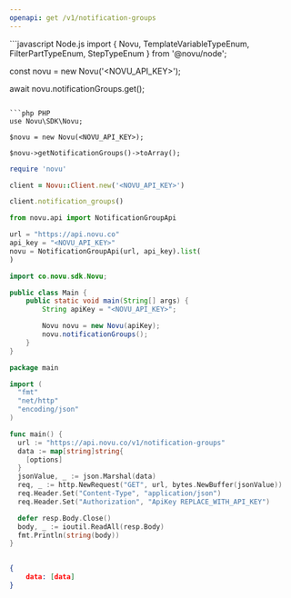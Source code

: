 ```yaml
---
openapi: get /v1/notification-groups
---
```


<Snippet file="apikey-warning.mdx" />

<RequestExample>
```javascript Node.js
import { Novu, TemplateVariableTypeEnum, FilterPartTypeEnum, StepTypeEnum } from '@novu/node';

const novu = new Novu('<NOVU_API_KEY>');

await novu.notificationGroups.get();
```

```php PHP
use Novu\SDK\Novu;

$novu = new Novu(<NOVU_API_KEY>);

$novu->getNotificationGroups()->toArray();
```

```ruby Ruby
require 'novu'

client = Novu::Client.new('<NOVU_API_KEY>')

client.notification_groups()
```

```python Python
from novu.api import NotificationGroupApi

url = "https://api.novu.co"
api_key = "<NOVU_API_KEY>"
novu = NotificationGroupApi(url, api_key).list(
)
```

```java Java
import co.novu.sdk.Novu;

public class Main {
    public static void main(String[] args) {
        String apiKey = "<NOVU_API_KEY>";

        Novu novu = new Novu(apiKey);
        novu.notificationGroups();
    }
}
```

```go Go
package main

import (
  "fmt"
  "net/http"
  "encoding/json"
)

func main() {
  url := "https://api.novu.co/v1/notification-groups"
  data := map[string]string{
    [options]
  }
  jsonValue, _ := json.Marshal(data)
  req, _ := http.NewRequest("GET", url, bytes.NewBuffer(jsonValue))
  req.Header.Set("Content-Type", "application/json")
  req.Header.Set("Authorization", "ApiKey REPLACE_WITH_API_KEY")

  defer resp.Body.Close()
  body, _ := ioutil.ReadAll(resp.Body)
  fmt.Println(string(body))
}
    
```

</RequestExample>

<ResponseExample>

```json Response
{
    data: [data]
}
```

</ResponseExample>